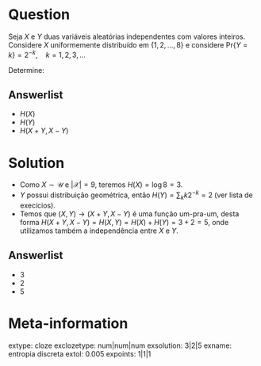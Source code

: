 Question
========
Seja $X$ e $Y$ duas variáveis aleatórias independentes com valores inteiros.
Considere $X$  uniformemente distribuído em $\{1,2,\ldots,8\}$ e considere
$\text{Pr}\{Y=k\}=2^{-k}, \quad k=1,2,3,\ldots$

Determine:

Answerlist
---------------
* $H(X)$
* $H(Y)$
* $H(X+Y,X-Y)$

Solution
========
* Como $X \sim \mathcal{U}$ e $\vert \mathcal{X} \vert = 9$, teremos $H(X) = \log 8 = 3$.
* $Y$ possui distribuição geométrica, então $H(Y) = \sum_k k2^{-k} = 2$ (ver lista de execícios).
* Temos que $(X,Y) \rightarrow (X+Y,X-Y)$ é uma função um-pra-um, desta forma $H(X+Y,X-Y) = H(X,Y) = H(X) + H(Y) = 3 + 2 = 5$, onde utilizamos também a independência entre $X$ e $Y$.



Answerlist
----------
* 3
* 2
* 5

Meta-information
================
extype: cloze
exclozetype: num|num|num
exsolution: 3|2|5
exname: entropia discreta
extol: 0.005
expoints: 1|1|1
